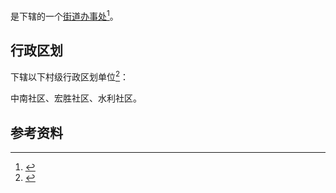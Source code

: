 {{中国乡级行政区|23/08/03/010/000}}

'''{{PAGENAMEBASE}}'''是{{PRC admin/fullname|23/08/03/010/000|3}}下辖的一个[[街道办事处|街道办事处]]<ref>{{PRC admin/ref sgc|{{PRC admin/parent|23/08/03/010/000}}}}</ref>。

== 行政区划 ==
{{PAGENAMEBASE}}下辖以下村级行政区划单位<ref>{{PRC admin/ref sgc|23/08/03/010/000}}</ref>：

中南社区、宏胜社区、水利社区。

== 参考资料 ==
{{reflist}}

{{黑龙江行政区划小作品}}
{{PRC admin/navcat|23/08/03/010/000}}
